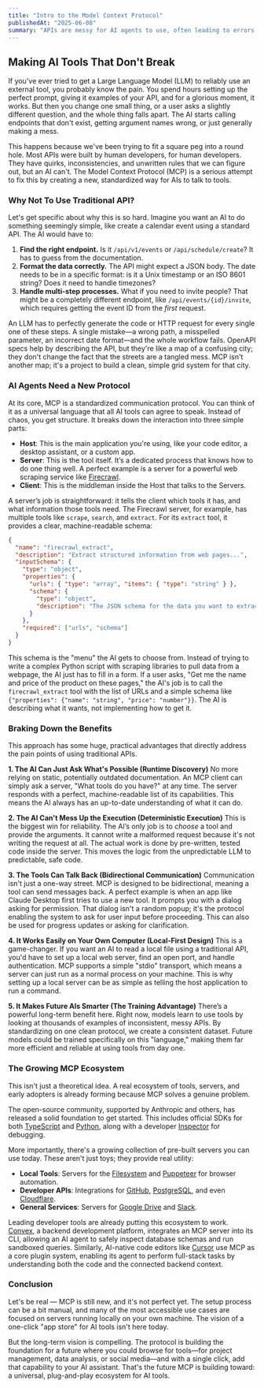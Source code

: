 ```yaml
---
title: "Intro to the Model Context Protocol"
publishedAt: "2025-06-08"
summary: "APIs are messy for AI agents to use, often leading to errors. The Model Context Protocol (MCP) is a new standard designed to fix this by creating a reliable way for AIs to use tools. Here’s a simple breakdown of what it is, why it matters, and how it works."
---
```


## Making AI Tools That Don't Break

If you've ever tried to get a Large Language Model (LLM) to reliably use an external tool, you probably know the pain. You spend hours setting up the perfect prompt, giving it examples of your API, and for a glorious moment, it works. But then you change one small thing, or a user asks a slightly different question, and the whole thing falls apart. The AI starts calling endpoints that don't exist, getting argument names wrong, or just generally making a mess.

This happens because we've been trying to fit a square peg into a round hole. Most APIs were built by human developers, for human developers. They have quirks, inconsistencies, and unwritten rules that we can figure out, but an AI can't. The Model Context Protocol (MCP) is a serious attempt to fix this by creating a new, standardized way for AIs to talk to tools.

### Why Not To Use Traditional API?

Let's get specific about why this is so hard. Imagine you want an AI to do something seemingly simple, like create a calendar event using a standard API. The AI would have to:

1.  **Find the right endpoint.** Is it `/api/v1/events` or `/api/schedule/create`? It has to guess from the documentation.
2.  **Format the data correctly.** The API might expect a JSON body. The date needs to be in a specific format: is it a Unix timestamp or an ISO 8601 string? Does it need to handle timezones?
3.  **Handle multi-step processes.** What if you need to invite people? That might be a completely different endpoint, like `/api/events/{id}/invite`, which requires getting the event ID from the _first_ request.

An LLM has to perfectly generate the code or HTTP request for every single one of these steps. A single mistake—a wrong path, a misspelled parameter, an incorrect date format—and the whole workflow fails. OpenAPI specs help by describing the API, but they're like a map of a confusing city; they don't change the fact that the streets are a tangled mess. MCP isn't another map; it's a project to build a clean, simple grid system for that city.

### AI Agents Need a New Protocol

At its core, MCP is a standardized communication protocol. You can think of it as a universal language that all AI tools can agree to speak. Instead of chaos, you get structure. It breaks down the interaction into three simple parts:

- **Host**: This is the main application you're using, like your code editor, a desktop assistant, or a custom app.
- **Server**: This is the tool itself. It’s a dedicated process that knows how to do one thing well. A perfect example is a server for a powerful web scraping service like [Firecrawl](https://github.com/mendableai/firecrawl-mcp-server).
- **Client**: This is the middleman inside the Host that talks to the Servers.

A server’s job is straightforward: it tells the client which tools it has, and what information those tools need. The Firecrawl server, for example, has multiple tools like `scrape`, `search`, and `extract`. For its `extract` tool, it provides a clear, machine-readable schema:

```json
{
  "name": "firecrawl_extract",
  "description": "Extract structured information from web pages...",
  "inputSchema": {
    "type": "object",
    "properties": {
      "urls": { "type": "array", "items": { "type": "string" } },
      "schema": {
        "type": "object",
        "description": "The JSON schema for the data you want to extract."
      }
    },
    "required": ["urls", "schema"]
  }
}
```

This schema is the "menu" the AI gets to choose from. Instead of trying to write a complex Python script with scraping libraries to pull data from a webpage, the AI just has to fill in a form. If a user asks, "Get me the name and price of the product on these pages," the AI's job is to call the `firecrawl_extract` tool with the list of URLs and a simple schema like `{"properties": {"name": "string", "price": "number"}}`. The AI is describing what it wants, not implementing how to get it.

### Braking Down the Benefits

This approach has some huge, practical advantages that directly address the pain points of using traditional APIs.

**1. The AI Can Just Ask What's Possible (Runtime Discovery)**
No more relying on static, potentially outdated documentation. An MCP client can simply ask a server, "What tools do you have?" at any time. The server responds with a perfect, machine-readable list of its capabilities. This means the AI always has an up-to-date understanding of what it can do.

**2. The AI Can't Mess Up the Execution (Deterministic Execution)**
This is the biggest win for reliability. The AI’s only job is to _choose_ a tool and provide the arguments. It cannot write a malformed request because it's not writing the request at all. The actual work is done by pre-written, tested code inside the server. This moves the logic from the unpredictable LLM to predictable, safe code.

**3. The Tools Can Talk Back (Bidirectional Communication)**
Communication isn't just a one-way street. MCP is designed to be bidirectional, meaning a tool can send messages back. A perfect example is when an app like Claude Desktop first tries to use a new tool. It prompts you with a dialog asking for permission. That dialog isn't a random popup; it's the protocol enabling the system to ask for user input before proceeding. This can also be used for progress updates or asking for clarification.

**4. It Works Easily on Your Own Computer (Local-First Design)**
This is a game-changer. If you want an AI to read a local file using a traditional API, you'd have to set up a local web server, find an open port, and handle authentication. MCP supports a simple "stdio" transport, which means a server can just run as a normal process on your machine. This is why setting up a local server can be as simple as telling the host application to run a command.

**5. It Makes Future AIs Smarter (The Training Advantage)**
There’s a powerful long-term benefit here. Right now, models learn to use tools by looking at thousands of examples of inconsistent, messy APIs. By standardizing on one clean protocol, we create a consistent dataset. Future models could be trained specifically on this "language," making them far more efficient and reliable at using tools from day one.

### The Growing MCP Ecosystem

This isn't just a theoretical idea. A real ecosystem of tools, servers, and early adopters is already forming because MCP solves a genuine problem.

The open-source community, supported by Anthropic and others, has released a solid foundation to get started. This includes official SDKs for both [TypeScript](https://github.com/modelcontextprotocol/typescript-sdk) and [Python](https://github.com/modelcontextprotocol/python-sdk), along with a developer [Inspector](https://github.com/modelcontextprotocol/inspector) for debugging.

More importantly, there's a growing collection of pre-built servers you can use today. These aren't just toys; they provide real utility:

- **Local Tools**: Servers for the [Filesystem](https://github.com/modelcontextprotocol/servers/tree/main/src/filesystem) and [Puppeteer](https://github.com/modelcontextprotocol/servers/tree/main/src/puppeteer) for browser automation.
- **Developer APIs**: Integrations for [GitHub](https://github.com/modelcontextprotocol/servers/tree/main/src/github), [PostgreSQL](https://github.com/modelcontextprotocol/servers/tree/main/src/postgres), and even [Cloudflare](https://github.com/cloudflare/mcp-server-cloudflare).
- **General Services**: Servers for [Google Drive](https://github.com/modelcontextprotocol/servers/tree/main/src/gdrive) and [Slack](https://github.com/modelcontextprotocol/servers/tree/main/src/slack).

Leading developer tools are already putting this ecosystem to work. [Convex](https://www.convex.dev/blog/convex-mcp-server), a backend development platform, integrates an MCP server into its CLI, allowing an AI agent to safely inspect database schemas and run sandboxed queries. Similarly, AI-native code editors like [Cursor](https://cursor.sh/docs/mcp) use MCP as a core plugin system, enabling its agent to perform full-stack tasks by understanding both the code and the connected backend context.

### Conclusion

Let's be real — MCP is still new, and it's not perfect yet. The setup process can be a bit manual, and many of the most accessible use cases are focused on servers running locally on your own machine. The vision of a one-click "app store" for AI tools isn't here today.

But the long-term vision is compelling. The protocol is building the foundation for a future where you could browse for tools—for project management, data analysis, or social media—and with a single click, add that capability to your AI assistant. That's the future MCP is building toward: a universal, plug-and-play ecosystem for AI tools.
